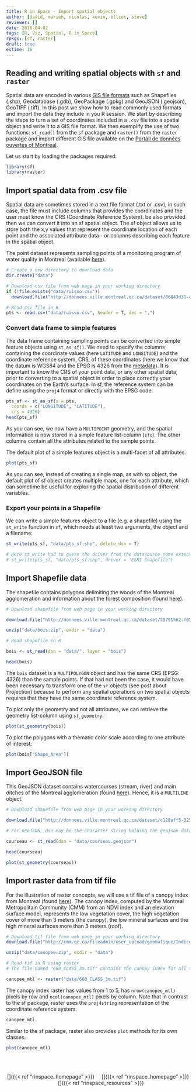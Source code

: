 ```yaml
---
title: R in Space - Import spatial objects
author: [david, marieh, nicolas, kevin, elliot, steve]
reviewer: []
date: 2018-04-02
tags: [R, Viz, Spatial, R in Space]
rpkgs: [sf, raster]
draft: true
estime: 16
---
```


## Reading and writing spatial objects with `sf` and `raster`

Spatial data are encoded in various [GIS file formats](https://en.wikipedia.org/wiki/GIS_file_formats) such as Shapefiles (.shp),
Geodatabase (.gdb), GeoPackage (.gpkg) and GeoJSON (.geojson), GeoTIFF (.tiff).
In this post we show how to read commonly used formats and import the data
they include in you R session. We start by describing the steps to turn
a set of coordinates included in a `.csv` file into a spatial object and write it
to a GIS file format. We then exemplify the use of two functions: `st_read()` from the
`sf` package and `raster()` from the `raster` package and import different
GIS file available on the [Portail de données ouvertes of
Montreal](http://donnees.ville.montreal.qc.ca/dataset).

Let us start by loading the packages required:

```r
library(sf)
library(raster)
```

## Import spatial data from .csv file

Spatial data are sometimes stored in a text file format (.txt or .csv), in such
case, the file must include columns that provides the coordinates and the
user must know the CRS (Coordinate Reference System). 
be also provided then we can convert it into an sf spatial object. The sf object allows us to store both the x,y values that represent the coordinate location of each point and the associated attribute data - or columns describing each feature in the spatial object.

The point dataset represents sampling points of a monitoring program of water quality in Montreal (available [here](http://donnees.ville.montreal.qc.ca/dataset/rsma-points-d-echantillonnage-ruisso/resource/adad6c48-fb48-40fc-a031-1ac870d978b4)).

```r
# Create a new directory to download data
dir.create("data")

# Download csv file from web page in your working directory
if (!file.exists("data/ruisso.csv"))
  download.file("http://donnees.ville.montreal.qc.ca/dataset/86843d31-4251-4002-b10d-620aaa751092/resource/adad6c48-fb48-40fc-a031-1ac870d978b4/download/scri03.-infor03.02-informatique03.02.07-donneesouvertesrsmaruissostationsstations_ruisso.csv", destfile = "data/ruisso.csv")

# Read csv file in R
pts <- read.csv("data/ruisso.csv", header = T, dec = ",")
```


### Convert data frame to simple features

The data frame containing sampling points can be converted into simple feature
objects using `st_as_sf()`. We need to specify the columns containing the coordinate values (here `LATITUDE` and `LONGITUDE`) and the coordinate reference system, CRS, of these coordinates (here we know that the datum is WGS84 and the EPSG is 4326 from the [metadata](http://donnees.ville.montreal.qc.ca/dataset/rsma-points-d-echantillonnage-ruisso/resource/adad6c48-fb48-40fc-a031-1ac870d978b4)). It is important to know the CRS of your point data, or any other spatial data, prior to converting to a spatial object in order to place correctly your coordinates on the Earth’s surface. In sf, the reference system can be define using the `proj4` format or directly with the EPSG code.


```r
pts_sf <- st_as_sf(x = pts,
  coords = c("LONGITUDE", "LATITUDE"),
  crs = 4326)
head(pts_sf)
```

As you can see, we now have a `MULTIPOINT` geometry, and the spatial information is now stored in a simple feature list-column (`sfc`). The other columns contain all the attributes related to the sample points.

The default plot of a simple features object is a multi-facet of all attributes.

```r
plot(pts_sf)  
```

As you can see, instead of creating a single map, as with sp object, the default plot of sf object creates multiple maps, one for each attribute, which can sometime be useful for exploring the spatial distribution of different variables.

### Export your points in a Shapefile

We can write a simple features object to a file (e.g. a shapefile) using the `st_write` function in `sf`, which needs at least two arguments, the object and a filename:

```r
st_write(pts_sf, "data/pts_sf.shp", delete_dsn = T)

# Here st_write had to guess the driver from the datasource name extension, but we can also specify it:
# st_write(pts_sf, "data/pts_sf.shp", driver = "ESRI Shapefile")
```

## Import Shapefile data

The shapefile contains polygons delimiting the woods of the Montreal agglomeration and information about the forest composition (found [here](http://donnees.ville.montreal.qc.ca/dataset/29791562-f050-401e-b405-5c1fbf427f65)).

```r
# Download shapefile from web page in your working directory

download.file("http://donnees.ville.montreal.qc.ca/dataset/29791562-f050-401e-b405-5c1fbf427f65/resource/9fa20d3a-5dee-43d6-9bc9-5d86fe225e16/download/bois.zip", destfile = "data/bois.zip")

unzip("data/bois.zip", exdir = "data")

# Read shapefile in R

bois <- st_read(dsn = "data/", layer = "bois")

head(bois)
```
The `bois` dataset is a `MULTIPOLYGON` object and has the same CRS (EPSG: 4326) than the sample points. If that had not been the case, it would have been necessary to transform one of the `sf` objects (see post about Projection) because to perform any spatial operations on two spatial objects requires that they have the same coordinate reference system.

To plot only the geometry and not all attributes, we can retrieve the geometry list-column using `st_geometry`:

```r
plot(st_geometry(bois))
```

To plot the polygons with a thematic color scale according to one attribute of interest:

```r
plot(bois["Shape_Area"])
```

## Import GeoJSON file

This GeoJSON dataset contains watercourses (stream, river) and main ditches of the Montreal agglomeration (found [here](http://donnees.ville.montreal.qc.ca/dataset/c128aff5-325c-4599-ab66-1c9d0b3abc94)). Hence, it is a `MULTILINE` object.

```r
# Download shapefile from web page in your working directory

download.file("http://donnees.ville.montreal.qc.ca/dataset/c128aff5-325c-4599-ab66-1c9d0b3abc94/resource/0f64976e-19c1-4d29-bcc5-4b663a392617/download/courseau.geojson", destfile="data/courseau.geojson")

# For GeoJSON, dsn may be the character string holding the geojson data

courseau <- st_read(dsn = "data/courseau.geojson")

head(courseau)

plot(st_geometry(courseau))
```

## Import raster data from tif file

For the illustration of raster concepts, we will use a tif file of a canopy index from Montreal (found [here](http://cmm.qc.ca/donnees-et-territoire/observatoire-grand-montreal/produits-cartographiques/donnees-georeferencees/)). The canopy index, computed by the Montreal Metropolitain Community (CMM) from an NDVI index and an elevation surface model, represents the low vegetation cover, the high vegetation cover of more than 3 meters (the canopy), the low mineral surfaces and the high mineral surfaces more than 3 meters (roof).


```r
# Download tif file from web page in your working directory
download.file("http://cmm.qc.ca/fileadmin/user_upload/geomatique/IndiceCanopee/2015/660_Canopee2015_3m.zip", destfile="data/canopee.zip")

unzip("data/canopee.zip", exdir = "data")

# Read tif in R using raster
# The file named "660_CLASS_3m.tif" contains the canopy index for all the Montreal area, so we can read this file only

canopee_mtl <- raster("data/660_CLASS_3m.tif")
```

The canopy index raster has values from 1 to 5, has `nrow(canopee_mtl)` pixels by row and `ncol(canopee_mtl)` pixels by column.  Note that in contrast to the sf package, raster uses the `proj4string` representation of the coordinate reference system.

```r
canopee_mtl
```

Similar to the sf package, raster also provides `plot` methods for its own classes.
```r
plot(canopee_mtl)
```

<br><br>

<center>
  [<i class="fa fa-arrow-circle-o-left fa-3x" aria-hidden="true"></i>]({{< ref "rinspace_homepage" >}})
  &nbsp; &nbsp;
  [<i class="fa fa-home fa-3x" aria-hidden="true"></i>]({{< ref "rinspace_homepage" >}})
  &nbsp; &nbsp;
  [<i class="fa fa-arrow-circle-o-right fa-3x" aria-hidden="true"></i>]({{< ref "rinspace_resources" >}})
</center>
